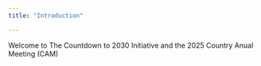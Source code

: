 ```yaml
---
title: "Introduction"

---
```


Welcome to The Countdown to 2030 Initiative and the 2025 Country Anual Meeting (CAM) 